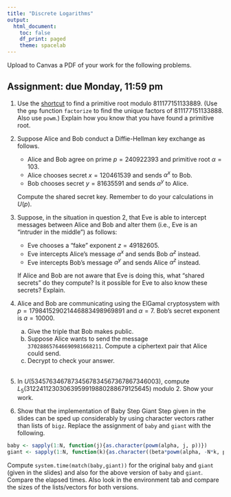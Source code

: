 ```yaml
---
title: "Discrete Logarithms"
output:
  html_document:
    toc: false
    df_print: paged
    theme: spacelab
---
```


Upload to Canvas a PDF of your work for the following problems. 

## Assignment: due Monday, 11:59 pm

1. Use the [shortcut](../slides/11discrete_logs.html#/shortcut-to-test-primitivity) to find a primitive root modulo 811177151133889. (Use the `gmp` function `factorize` to find the unique factors of 811177151133888. Also use `powm`.) Explain how you know that you have found a primitive root.

2.  Suppose Alice and Bob conduct a Diffie-Hellman key exchange as follows.
    - Alice and Bob agree on prime $p = 240922393$ and primitive root $\alpha=103$.
    - Alice chooses secret $x = 120461539$ and sends $\alpha^x$ to Bob.
    - Bob chooses secret $y = 81635591$ and sends $\alpha^y$ to Alice.
    
    Compute the shared secret key. Remember to do your calculations in $U(p)$.

3. Suppose, in the situation in question 2, that Eve is able to intercept messages between Alice and Bob and alter them (i.e., Eve is an "intruder in the middle") as follows:
    - Eve chooses a "fake" exponent $z = 49182605$.
    - Eve intercepts Alice's message $\alpha^x$ and sends Bob $\alpha^z$ instead.
    - Eve intercepts Bob's message $\alpha^y$ and sends Alice $\alpha^z$ instead.

    If Alice and Bob are not aware that Eve is doing this, what "shared secrets" do they compute? Is it possible for Eve to also know these secrets? Explain.
    
4.  Alice and Bob are communicating using the ElGamal cryptosystem with $p = 179841529021446883498969891$ and $\alpha = 7$. Bob's secret exponent is $a = 10000$. 
    a. Give the triple that Bob makes public.
    b. Suppose Alice wants to send the message `370288657646690981668211`. Compute a ciphertext pair that Alice could send.
    c. Decrypt to check your answer. <br><br>
    
5. In $U(53457634678734567834567367867346003)$, compute $L_5(31224112303063959919880288679125645)$ modulo 2. Show your work.

6. Show that the implementation of Baby Step Giant Step given in the slides can be sped up considerably by using character vectors rather than lists of `bigz`. Replace the assignment of `baby` and `giant` with the following.
```r
baby <- sapply(1:N, function(j){as.character(powm(alpha, j, p))})
giant <- sapply(1:N, function(k){as.character((beta*powm(alpha, -N*k, p)) %% p)})
```
Compute `system.time(match(baby,giant))` for the original `baby` and `giant` (given in the slides) and also for the above version of `baby` and `giant`. Compare the elapsed times. Also look in the environment tab and compare the sizes of the lists/vectors for both versions.


